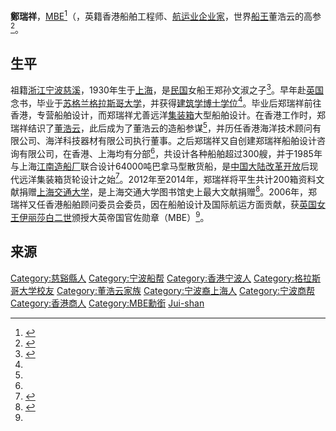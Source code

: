 '''鄭瑞祥'''，[[大英帝國勳章|MBE]]<ref name="cheng MBE">{{cite web |url=http://www.mardep.gov.hk/en/aboutus/plvac.html |title=Provisional Local Vessels Advisory Committee (PLVAC) |publisher=香港特区政府 |date=8.12.2006 |accessdate=2016-06-21 |archive-date=2016-08-05 |archive-url=https://web.archive.org/web/20160805225655/http://www.mardep.gov.hk/en/aboutus/plvac.html |dead-url=no }}</ref>（{{Lang-en|Cheng Jui-shan, Peter<ref name="cheng MBE"/>}}，英籍香港船舶工程师、[[航运业|航运业]][[企业家|企业家]]，世界[[船王|船王]]董浩云的高参<ref name="cheng tung">{{cite book |title=《董浩雲日記: 1948-1982》|author=董浩云  |date=2007年6月1日 |location=香港 |page=258 |isbn=9787108027276 |publisher=生活·读书·新知三联书店}}</ref>。

==生平==

祖籍[[浙江|浙江]][[宁波|宁波]][[慈谿縣|慈溪]]，1930年生于[[上海|上海]]，是[[中華民國|民国]]女船王郑孙文淑之子<ref name="cheng cixi">{{cite web |url=http://cxqw.cixi.gov.cn/art/2016/3/10/art_57746_1285455.html |title=香港著名船舶设计师郑瑞祥博士愿为家乡慈溪发展献计 |publisher=慈溪侨网 |date=2016年3月10日 }}{{Dead link|date=2019年5月 |bot=InternetArchiveBot |fix-attempted=yes }}</ref>。早年赴[[英国|英国]]念书，毕业于[[苏格兰|苏格兰]][[格拉斯哥大学|格拉斯哥大学]]，并获得[[建筑学|建筑学]][[博士学位|博士学位]]<ref name="cheng tung"/>。毕业后郑瑞祥前往香港，专营船舶设计，而郑瑞祥尤善远洋[[集装箱|集装箱]]大型船舶设计。在香港工作时，郑瑞祥结识了[[董浩云|董浩云]]，此后成为了董浩云的造船参谋<ref name="cheng tung"/>，并历任香港海洋技术顾问有限公司、海洋科技器材有限公司执行董事。之后郑瑞祥又自创建郑瑞祥船舶设计咨询有限公司，在香港、上海均有分部<ref name="cheng cixi"/>，共设计各种船舶超过300艘，并于1985年与上海[[江南造船厂|江南造船厂]]联合设计64000吨巴拿马型散货船，是[[中国大陆|中国大陆]][[改革开放|改革开放]]后现代远洋集装箱货轮设计之始<ref >{{cite web|url=http://www.gmw.cn/01gmrb/2005-06/13/content_249581.htm |title=面向大海 船业长兴  |publisher=光明新闻 |author=光明网 |date=2005-06-13}}</ref>。2012年至2014年，郑瑞祥将平生共计200箱资料文献捐赠[[上海交通大学|上海交通大学]]，是上海交通大学图书馆史上最大文献捐赠<ref >{{cite web |url=http://zcc.sjtu.edu.cn/info/1008/1336.htm |title=郑瑞祥先生捐赠资料顺利抵达上海交通大学 |publisher=上海交通大学 |date=2014-10-22 |accessdate=2016-06-21 |archive-date=2019-06-14 |archive-url=https://web.archive.org/web/20190614051341/https://zcc.sjtu.edu.cn/info/1008/1336.htm |dead-url=no }}</ref>。2006年，郑瑞祥又任香港船舶顾问委员会委员，因在船舶设计及国际航运方面贡献，获[[伊丽莎白二世|英国女王伊丽莎白二世]]颁授大英帝国官佐勋章（MBE）<ref name="cheng MBE"/>。

==来源==
{{reflist|2}}

{{DEFAULTSORT:Cheng, Jui-shan, Peter}}
[[Category:慈谿縣人|Category:慈谿縣人]]
[[Category:宁波船帮|Category:宁波船帮]]
[[Category:香港宁波人|Category:香港宁波人]]
[[Category:格拉斯哥大学校友|Category:格拉斯哥大学校友]]
[[Category:董浩云家族|Category:董浩云家族]]
[[Category:宁波裔上海人|Category:宁波裔上海人]]
[[Category:宁波商帮|Category:宁波商帮]]
[[Category:香港商人|Category:香港商人]]
[[Category:MBE勳銜|Category:MBE勳銜]]
[[Category:鄭姓|Jui-shan]]